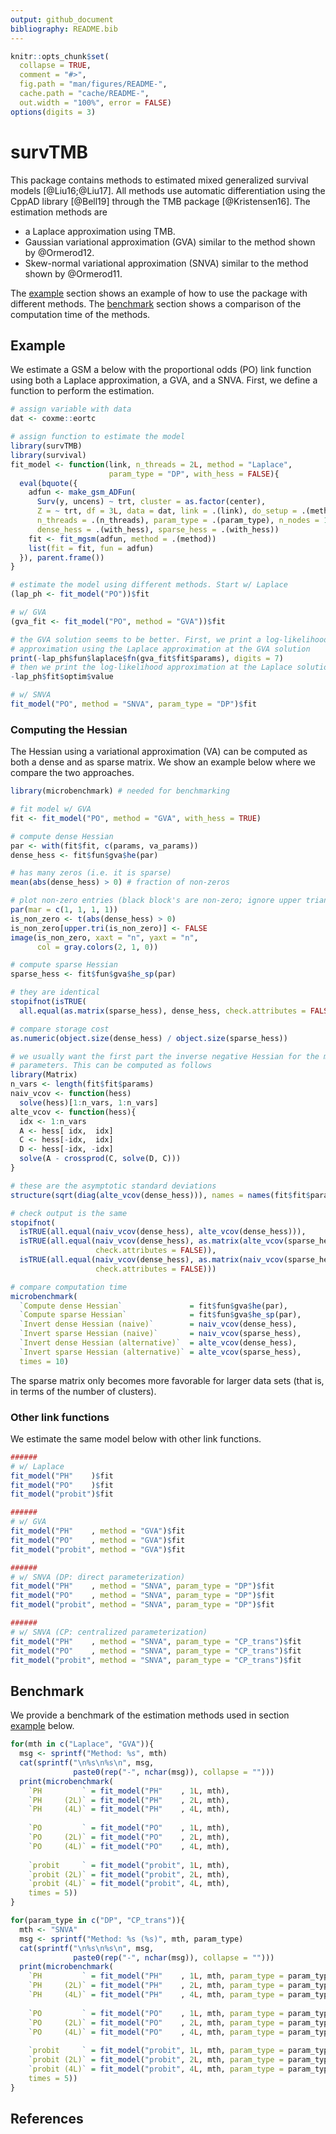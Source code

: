 ```yaml
---
output: github_document
bibliography: README.bib
---
```


```r
knitr::opts_chunk$set(
  collapse = TRUE,
  comment = "#>",
  fig.path = "man/figures/README-",
  cache.path = "cache/README-",
  out.width = "100%", error = FALSE)
options(digits = 3)
```
# survTMB

This package contains methods to estimated mixed generalized survival 
models [@Liu16;@Liu17]. All methods use automatic differentiation using 
the CppAD library [@Bell19] through the TMB package [@Kristensen16]. The 
estimation methods are 

 - a Laplace approximation using TMB. 
 - Gaussian variational approximation (GVA) similar to the method shown 
   by @Ormerod12. 
 - Skew-normal variational approximation (SNVA) similar to the method shown
   by @Ormerod11.
   
The [example](#example) section shows an example of how to use the package
with different methods. The [benchmark](#benchmark) section shows a 
comparison of the computation time of the methods.

## Example

We estimate a GSM a below with the proportional odds (PO) link function 
using both a Laplace approximation, a GVA, and a SNVA. 
First, we define a function to perform the estimation.

```r
# assign variable with data 
dat <- coxme::eortc

# assign function to estimate the model
library(survTMB)
library(survival)
fit_model <- function(link, n_threads = 2L, method = "Laplace", 
                      param_type = "DP", with_hess = FALSE){
  eval(bquote({
    adfun <- make_gsm_ADFun(
      Surv(y, uncens) ~ trt, cluster = as.factor(center), 
      Z = ~ trt, df = 3L, data = dat, link = .(link), do_setup = .(method), 
      n_threads = .(n_threads), param_type = .(param_type), n_nodes = 15L, 
      dense_hess = .(with_hess), sparse_hess = .(with_hess))
    fit <- fit_mgsm(adfun, method = .(method))
    list(fit = fit, fun = adfun)
  }), parent.frame())
}

# estimate the model using different methods. Start w/ Laplace
(lap_ph <- fit_model("PO"))$fit

# w/ GVA
(gva_fit <- fit_model("PO", method = "GVA"))$fit

# the GVA solution seems to be better. First, we print a log-likelihood 
# approximation using the Laplace approximation at the GVA solution
print(-lap_ph$fun$laplace$fn(gva_fit$fit$params), digits = 7)
# then we print the log-likelihood approximation at the Laplace solution
-lap_ph$fit$optim$value

# w/ SNVA
fit_model("PO", method = "SNVA", param_type = "DP")$fit
```

### Computing the Hessian

The Hessian using a variational approximation (VA) can be computed as both 
a dense and as sparse matrix. We show an example below where we compare the
two approaches. 

```r
library(microbenchmark) # needed for benchmarking
```

```r
# fit model w/ GVA
fit <- fit_model("PO", method = "GVA", with_hess = TRUE)

# compute dense Hessian
par <- with(fit$fit, c(params, va_params))
dense_hess <- fit$fun$gva$he(par)

# has many zeros (i.e. it is sparse)
mean(abs(dense_hess) > 0) # fraction of non-zeros

# plot non-zero entries (black block's are non-zero; ignore upper triangle)
par(mar = c(1, 1, 1, 1))
is_non_zero <- t(abs(dense_hess) > 0)
is_non_zero[upper.tri(is_non_zero)] <- FALSE
image(is_non_zero, xaxt = "n", yaxt = "n", 
      col = gray.colors(2, 1, 0))

# compute sparse Hessian
sparse_hess <- fit$fun$gva$he_sp(par)

# they are identical 
stopifnot(isTRUE(
  all.equal(as.matrix(sparse_hess), dense_hess, check.attributes = FALSE)))

# compare storage cost
as.numeric(object.size(dense_hess) / object.size(sparse_hess))

# we usually want the first part the inverse negative Hessian for the model 
# parameters. This can be computed as follows
library(Matrix)
n_vars <- length(fit$fit$params)
naiv_vcov <- function(hess)
  solve(hess)[1:n_vars, 1:n_vars]
alte_vcov <- function(hess){
  idx <- 1:n_vars
  A <- hess[ idx,  idx]
  C <- hess[-idx,  idx]
  D <- hess[-idx, -idx]
  solve(A - crossprod(C, solve(D, C)))
}

# these are the asymptotic standard deviations
structure(sqrt(diag(alte_vcov(dense_hess))), names = names(fit$fit$params))

# check output is the same
stopifnot(
  isTRUE(all.equal(naiv_vcov(dense_hess), alte_vcov(dense_hess))),
  isTRUE(all.equal(naiv_vcov(dense_hess), as.matrix(alte_vcov(sparse_hess)), 
                   check.attributes = FALSE)),
  isTRUE(all.equal(naiv_vcov(dense_hess), as.matrix(naiv_vcov(sparse_hess)), 
                   check.attributes = FALSE)))

# compare computation time
microbenchmark(
  `Compute dense Hessian`               = fit$fun$gva$he(par), 
  `Compute sparse Hessian`              = fit$fun$gva$he_sp(par), 
  `Invert dense Hessian (naive)`        = naiv_vcov(dense_hess), 
  `Invert sparse Hessian (naive)`       = naiv_vcov(sparse_hess),
  `Invert dense Hessian (alternative)`  = alte_vcov(dense_hess), 
  `Invert sparse Hessian (alternative)` = alte_vcov(sparse_hess),
  times = 10)
```

The sparse matrix only becomes more favorable for larger data sets
(that is, in terms of the number of clusters).

### Other link functions
We estimate the same model below with other link functions.

```r
######
# w/ Laplace
fit_model("PH"    )$fit
fit_model("PO"    )$fit
fit_model("probit")$fit

######
# w/ GVA
fit_model("PH"    , method = "GVA")$fit
fit_model("PO"    , method = "GVA")$fit
fit_model("probit", method = "GVA")$fit

######
# w/ SNVA (DP: direct parameterization)
fit_model("PH"    , method = "SNVA", param_type = "DP")$fit
fit_model("PO"    , method = "SNVA", param_type = "DP")$fit
fit_model("probit", method = "SNVA", param_type = "DP")$fit

######
# w/ SNVA (CP: centralized parameterization)
fit_model("PH"    , method = "SNVA", param_type = "CP_trans")$fit
fit_model("PO"    , method = "SNVA", param_type = "CP_trans")$fit
fit_model("probit", method = "SNVA", param_type = "CP_trans")$fit
```

## Benchmark
We provide a benchmark of the estimation methods used in section 
[example](#example) below.

```r
for(mth in c("Laplace", "GVA")){
  msg <- sprintf("Method: %s", mth)
  cat(sprintf("\n%s\n%s\n", msg, 
              paste0(rep("-", nchar(msg)), collapse = "")))
  print(microbenchmark(
    `PH         ` = fit_model("PH"    , 1L, mth),
    `PH     (2L)` = fit_model("PH"    , 2L, mth),
    `PH     (4L)` = fit_model("PH"    , 4L, mth),
    
    `PO         ` = fit_model("PO"    , 1L, mth),
    `PO     (2L)` = fit_model("PO"    , 2L, mth),
    `PO     (4L)` = fit_model("PO"    , 4L, mth), 
    
    `probit     ` = fit_model("probit", 1L, mth),
    `probit (2L)` = fit_model("probit", 2L, mth),
    `probit (4L)` = fit_model("probit", 4L, mth),
    times = 5))
}
```

```r
for(param_type in c("DP", "CP_trans")){
  mth <- "SNVA"
  msg <- sprintf("Method: %s (%s)", mth, param_type)
  cat(sprintf("\n%s\n%s\n", msg, 
              paste0(rep("-", nchar(msg)), collapse = "")))
  print(microbenchmark(
    `PH         ` = fit_model("PH"    , 1L, mth, param_type = param_type),
    `PH     (2L)` = fit_model("PH"    , 2L, mth, param_type = param_type),
    `PH     (4L)` = fit_model("PH"    , 4L, mth, param_type = param_type),
    
    `PO         ` = fit_model("PO"    , 1L, mth, param_type = param_type),
    `PO     (2L)` = fit_model("PO"    , 2L, mth, param_type = param_type),
    `PO     (4L)` = fit_model("PO"    , 4L, mth, param_type = param_type), 
    
    `probit     ` = fit_model("probit", 1L, mth, param_type = param_type),
    `probit (2L)` = fit_model("probit", 2L, mth, param_type = param_type),
    `probit (4L)` = fit_model("probit", 4L, mth, param_type = param_type),
    times = 5))
}
```

## References
